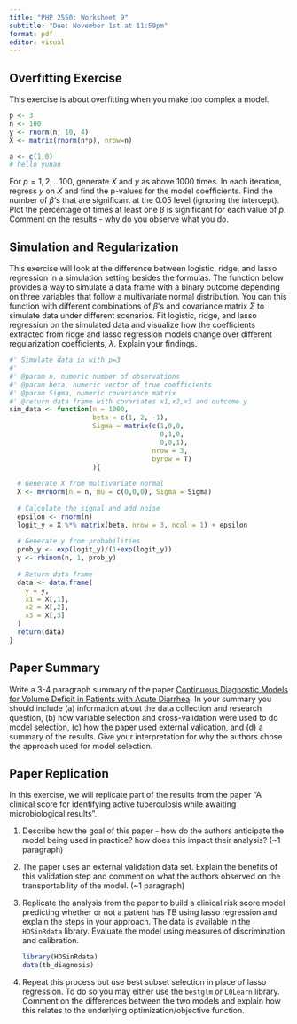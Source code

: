 ```yaml
---
title: "PHP 2550: Worksheet 9"
subtitle: "Due: November 1st at 11:59pm"
format: pdf
editor: visual
---
```


## Overfitting Exercise

This exercise is about overfitting when you make too complex a model.

```r
p <- 3
n <- 100
y <- rnorm(n, 10, 4)
X <- matrix(rnorm(n*p), nrow=n)

a <- c(1,0)
# hello yunan

```

For $p = 1, 2, \ldots 100$, generate $X$ and $y$ as above 1000 times. In each iteration, regress $y$ on $X$ and find the p-values for the model coefficients. Find the number of $\beta$'s that are significant at the 0.05 level (ignoring the intercept). Plot the percentage of times at least one $\beta$ is significant for each value of $p$. Comment on the results - why do you observe what you do.

## Simulation and Regularization

This exercise will look at the difference between logistic, ridge, and lasso regression in a simulation setting besides the formulas. The function below provides a way to simulate a data frame with a binary outcome depending on three variables that follow a multivariate normal distribution. You can this function with different combinations of $\beta$'s and covariance matrix $\Sigma$ to simulate data under different scenarios. Fit logistic, ridge, and lasso regression on the simulated data and visualize how the coefficients extracted from ridge and lasso regression models change over different regularization coefficients, $\lambda$. Explain your findings.

```r
#' Simulate data in with p=3
#' 
#' @param n, numeric number of observations
#' @param beta, numeric vector of true coefficients
#' @param Sigma, numeric covariance matrix
#' @return data frame with covariates x1,x2,x3 and outcome y
sim_data <- function(n = 1000,
                     beta = c(1, 2, -1),
                     Sigma = matrix(c(1,0,0,
                                      0,1,0,
                                      0,0,1),
                                    nrow = 3,
                                    byrow = T)
                     ){
  
  # Generate X from multivariate normal
  X <- mvrnorm(n = n, mu = c(0,0,0), Sigma = Sigma)
  
  # Calculate the signal and add noise
  epsilon <- rnorm(n)
  logit_y = X %*% matrix(beta, nrow = 3, ncol = 1) + epsilon
  
  # Generate y from probabilities
  prob_y <- exp(logit_y)/(1+exp(logit_y))
  y <- rbinom(n, 1, prob_y)
  
  # Return data frame
  data <- data.frame(
    y = y,
    x1 = X[,1],
    x2 = X[,2],
    x3 = X[,3]
  )
  return(data)
}
```

## Paper Summary

Write a 3-4 paragraph summary of the paper [Continuous Diagnostic Models for Volume Deficit in Patients with Acute Diarrhea](https://canvas.brown.edu/courses/1092384/files/69227750?wrap=1). In your summary you should include (a) information about the data collection and research question, (b) how variable selection and cross-validation were used to do model selection, (c) how the paper used external validation, and (d) a summary of the results. Give your interpretation for why the authors chose the approach used for model selection.

## Paper Replication

In this exercise, we will replicate part of the results from the paper "A clinical score for identifying active tuberculosis while awaiting microbiological results".

1.  Describe how the goal of this paper - how do the authors anticipate the model being used in practice? how does this impact their analysis? (\~1 paragraph)

2.  The paper uses an external validation data set. Explain the benefits of this validation step and comment on what the authors observed on the transportability of the model. (\~1 paragraph)

3.  Replicate the analysis from the paper to build a clinical risk score model predicting whether or not a patient has TB using lasso regression and explain the steps in your approach. The data is available in the `HDSinRdata` library. Evaluate the model using measures of discrimination and calibration.

    ```r
    library(HDSinRdata)
    data(tb_diagnosis)
    ```

4.  Repeat this process but use best subset selection in place of lasso regression. To do so you may either use the `bestglm` or `L0Learn` library. Comment on the differences between the two models and explain how this relates to the underlying optimization/objective function.
